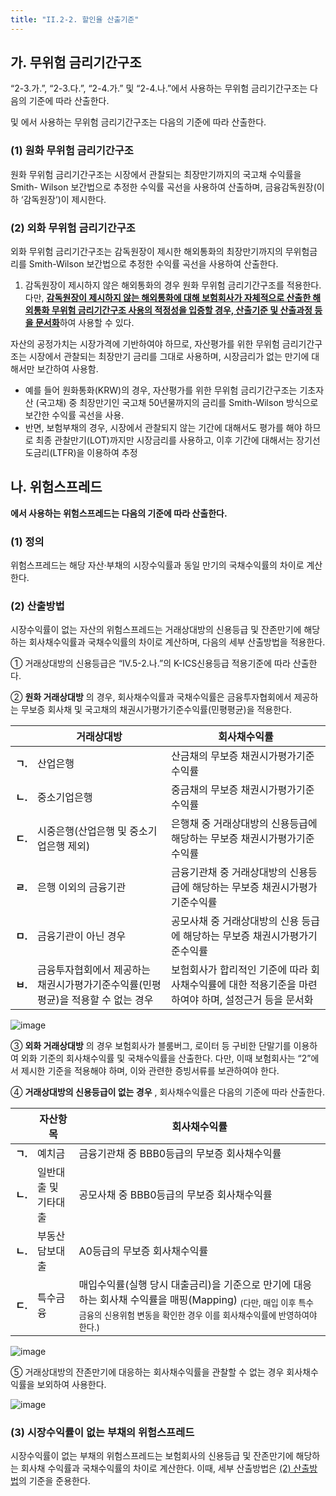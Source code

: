 ```yaml
---
title: "II.2-2. 할인율 산출기준"
---
```



## 가. 무위험 금리기간구조
“2-3.가.”, “2-3.다.”, “2-4.가.” 및 “2-4.나.”에서 사용하는 무위험 금리기간구조는 다음의 기준에 따라 산출한다.

<OverlayDemo label="2-3.가." contents ="현금 및 예치금"/><OverlayDemo label="2-3.다." contents ="대출채권"/><OverlayDemo label="2-4.가." contents ="금융부채"/>및<OverlayDemo label="2-4.나." contents ="우발부채"/> 에서 사용하는 무위험 금리기간구조는 다음의 기준에 따라 산출한다.


### (1) 원화 무위험 금리기간구조
원화 무위험 금리기간구조는 시장에서 관찰되는 최장만기까지의 국고채 수익률을 Smith- Wilson 보간법으로 추정한 수익률 곡선을 사용하여 산출하며, 금융감독원장(이하 ‘감독원장’)이 제시한다.

### (2) 외화 무위험 금리기간구조
외화 무위험 금리기간구조는 감독원장이 제시한 해외통화의 최장만기까지의 무위험금리를 Smith-Wilson 보간법으로 추정한 수익률 곡선을 사용하여 산출한다.
  1. 감독원장이 제시하지 않은 해외통화의 경우 원화 무위험 금리기간구조를 적용한다. 다만, [**<u>감독원장이 제시하지 않는 해외통화에 대해 보험회사가 자체적으로 산출한 해외통화 무위험 금리기간구조 사용의 적정성을 입증할 경우, 산출기준 및 산출과정 등을 문서화</u>**]()하여 사용할 수 있다.

<Accordion multiple activeIndex={[]}>
<AccordionTab header="자산평가를 위한 무위험 금리기간구조">

자산의 공정가치는 시장가격에 기반하여야 하므로, 자산평가를 위한 무위험 금리기간구조는 시장에서 관찰되는 최장만기 금리를 그대로 사용하며, 시장금리가 없는 만기에 대해서만 보간하여 사용함.
- 예를 들어 원화통화(KRW)의 경우, 자산평가를 위한 무위험 금리기간구조는 기초자산 (국고채) 중 최장만기인 국고채 50년물까지의 금리를 Smith-Wilson 방식으로 보간한 수익률 곡선을 사용.
- 반면, 보험부채의 경우, 시장에서 관찰되지 않는 기간에 대해서도 평가를 해야 하므로 최종 관찰만기(LOT)까지만 시장금리를 사용하고, 이후 기간에 대해서는 장기선도금리(LTFR)을 이용하여 추정

</AccordionTab>
</Accordion>

## 나. 위험스프레드
<OverlayDemo label="2-3.가." contents ="현금 및 예치금"/><OverlayDemo label="2-3.다." contents ="대출채권"/><OverlayDemo label="2-4.가." contents ="금융부채"/> **에서 사용하는 위험스프레드는 다음의 기준에 따라 산출한다.**

### (1) 정의
위험스프레드는 해당 자산·부채의 시장수익률과 동일 만기의 국채수익률의 차이로 계산한다.

### (2) 산출방법
시장수익률이 없는 자산의 위험스프레드는 거래상대방의 신용등급 및 잔존만기에 해당하는 회사채수익률과 국채수익률의 차이로 계산하며, 다음의 세부 산출방법을 적용한다.

<Card>

① 거래상대방의 신용등급은 “IV.5-2.나.”의 K-ICS신용등급 적용기준에 따라 산출한다.

② **원화 거래상대방** 의 경우, 회사채수익률과 국채수익률은 금융투자협회에서 제공하는 무보증 회사채 및 국고채의 채권시가평가기준수익률(민평평균)을 적용한다.

|  | **거래상대방** | **회사채수익률** |
|---|---|---|
| **ㄱ.** | 산업은행 |  산금채의 무보증 채권시가평가기준 수익률 |
| **ㄴ.** | 중소기업은행 | 중금채의 무보증 채권시가평가기준 수익률 |
| **ㄷ.** | 시중은행(산업은행 및 중소기업은행 제외) | 은행채 중 거래상대방의 신용등급에 해당하는 무보증 채권시가평가기준수익률 |
| **ㄹ.** | 은행 이외의 금융기관 | 금융기관채 중 거래상대방의 신용등급에 해당하는 무보증 채권시가평가기준수익률 |
| **ㅁ.** | 금융기관이 아닌 경우 | 공모사채 중 거래상대방의 신용 등급에 해당하는 무보증 채권시가평가기준수익률 |
| **ㅂ.** | 금융투자협회에서 제공하는 채권시가평가기준수익률(민평평균)을 적용할 수 없는 경우 | 보험회사가 합리적인 기준에 따라 회사채수익률에 대한 적용기준을 마련하여야 하며, 설정근거 등을 문서화 |

<Accordion multiple activeIndex={[]}>
<AccordionTab header="위험스프레드 산출 예시">

![image](https://user-images.githubusercontent.com/67420397/235571778-6958e76d-82cf-45b5-999d-8d597d7128ba.png)
</AccordionTab>
</Accordion>


③ **외화 거래상대방** 의 경우 보험회사가 블룸버그, 로이터 등 구비한 단말기를 이용하여 외화 기준의 회사채수익률 및 국채수익률을 산출한다. 다만, 이때 보험회사는 “2”에서 제시한 기준을 적용해야 하며, 이와 관련한 증빙서류를 보관하여야 한다.

④ **거래상대방의 신용등급이 없는 경우** , 회사채수익률은 다음의 기준에 따라 산출한다.

|  | **자산항목** | **회사채수익률** |
|---|---|---|
| **ㄱ.** | 예치금 | 금융기관채 중 BBB0등급의 무보증 회사채수익률 |
| **ㄴ.** | 일반대출 및 기타대출 | 공모사채 중 BBB0등급의 무보증 회사채수익률 |
| **ㄴ.** | 부동산담보대출 | A0등급의 무보증 회사채수익률 |
| **ㄷ.** | 특수금융 | 매입수익률(실행 당시 대출금리)을 기준으로 만기에 대응하는 회사채 수익률을 매핑(Mapping) <sub>  (다만, 매입 이후 특수금융의 신용위험 변동을 확인한 경우 이를 회사채수익률에 반영하여야 한다.) </sub>  |


<Accordion multiple activeIndex={[]}>
<AccordionTab header="매입수익률 매핑 예시">

![image](https://user-images.githubusercontent.com/67420397/236624093-87eb5424-a993-48e8-8861-d1c01e41ae47.png)
</AccordionTab>
</Accordion>



⑤ 거래상대방의 잔존만기에 대응하는 회사채수익률을 관찰할 수 없는 경우 회사채수익률을 보외하여 사용한다.

<Accordion multiple activeIndex={[]}>
<AccordionTab header="잔존만기에 대응하는 회사채수익률을 관찰할 수 없는 경우의 추정방법(예시)">

![image](https://user-images.githubusercontent.com/67420397/236624372-9a306892-d72d-412b-8cd1-6ce0f255290d.png)
</AccordionTab>
</Accordion>

</Card>


### (3) 시장수익률이 없는 부채의 위험스프레드
시장수익률이 없는 부채의 위험스프레드는 보험회사의 신용등급 및 잔존만기에 해당하는 회사채 수익률과 국채수익률의 차이로 계산한다. 이때, 세부 산출방법은 [(2) 산출방법](#2-산출방법)의 기준을 준용한다.
